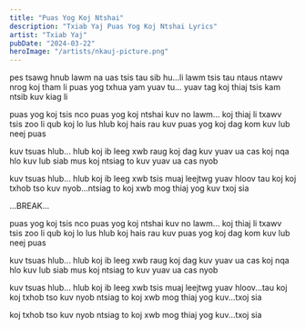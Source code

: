 ```yaml
---
title: "Puas Yog Koj Ntshai"
description: "Txiab Yaj Puas Yog Koj Ntshai Lyrics"
artist: "Txiab Yaj"
pubDate: "2024-03-22"
heroImage: "/artists/nkauj-picture.png"
---
```


pes tsawg hnub lawm na
uas tsis tau sib hu...li lawm
tsis tau ntaus ntawv
nrog koj tham li
puas yog txhua yam
yuav tu... yuav tag
koj thiaj tsis kam
ntsib kuv kiag li

puas yog koj tsis nco
puas yog koj ntshai kuv
no lawm...
koj thiaj li txawv
tsis zoo li qub
koj lo lus hlub
koj hais rau kuv
puas yog koj dag
kom kuv lub neej puas

kuv tsuas hlub...
hlub koj ib leeg xwb
raug koj dag
kuv yuav ua cas
koj nqa hlo
kuv lub siab mus
koj ntsiag to
kuv yuav ua cas nyob

kuv tsuas hlub...
hlub koj ib leeg xwb
tsis muaj leejtwg
yuav hloov tau koj
koj txhob tso
kuv nyob...ntsiag to
koj xwb mog
thiaj yog kuv txoj sia

...BREAK...

puas yog koj tsis nco
puas yog koj ntshai kuv
no lawm...
koj thiaj li txawv
tsis zoo li qub
koj lo lus hlub
koj hais rau kuv
puas yog koj dag
kom kuv lub neej puas

kuv tsuas hlub...
hlub koj ib leeg xwb
raug koj dag
kuv yuav ua cas
koj nqa hlo
kuv lub siab mus
koj ntsiag to
kuv yuav ua cas nyob

kuv tsuas hlub...
hlub koj ib leeg xwb
tsis muaj leejtwg
yuav hloov...tau koj
koj txhob tso
kuv nyob ntsiag to
koj xwb mog
thiaj yog kuv...txoj sia

koj txhob tso
kuv nyob ntsiag to
koj xwb mog
thiaj yog kuv...txoj sia
